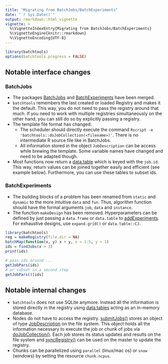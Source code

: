 ```yaml
---
title: "Migrating from BatchJobs/BatchExperiments"
date: "`r Sys.Date()`"
output: rmarkdown::html_vignette
vignette: >
  %\VignetteIndexEntry{Migrating from BatchJobs/BatchExperiments}
  %\VignetteEngine{knitr::rmarkdown}
  %\VignetteEncoding{UTF-8}
---
```

```r
library(batchtools)
options(batchtools.progress = FALSE)
```

## Notable interface changes

### BatchJobs
* The packages [BatchJobs](https://github.com/tudo-r/BatchJobs/) and [BatchExperiments](https://github.com/tudo-r/Batchexperiments) have been merged.
* `batchtools` remembers the last created or loaded Registry and makes it the default.
  This way, you do not need to pass the registry around that much.
  If you need to work with multiple registries simultaneously on the other hand, you can still do so by explicitly passing a registry.
* The template file format has changed:
    - The scheduler should directly execute the command `Rscript -e 'batchtools::doJobCollection(<filename>)'`.
      There is no intermediate R source file like in BatchJobs.
    - All information stored in the object `JobDescription` can be access while brewing the template.
      Some variable names have changed and need to be adapted though.
* Most functions now return a [data.table](https://cran.r-project.org/package=data.table) which is keyed with the `job.id`.
  This way, return values can be joined together easily and efficient (see example below).
  Furthermore, you can use these tables to subset ids.

### BatchExperiments
* The building blocks of a problem has been renamed from `static` and `dynamic` to the more intuitive `data` and `fun`.
  Thus, algorithm function should have the formal arguments `job`, `data` and `instance`.
* The function `makeDesign` has been removed.
  Hyperparameters can be defined by just passing a `data.frame` or `data.table` to [addExperiments](https://mllg.github.io/batchtools/addExperiments.html).
  For exhaustive designs, use `expand.grid()` or `data.table::CJ`.

```r
library(batchtools)
reg = makeRegistry(file.dir = NA)
batchMap(function(x, y) x + y, x = 1:5, y = 1)
ids = findJobs(x > 3)
print(ids)

# pass ids around ...
getJobPars(ids)
# or subset in a second step
getJobPars()[ids]
```


## Notable internal changes

* `batchtools` does not use SQLite anymore.
  Instead all the information is stored directly in the registry using [data.tables](https://cran.r-project.org/package=data.table) acting as an in-memory database.
* Nodes do not have to access the registry. [submitJobs()](https://mllg.github.io/batchtools/submitJobs.html) stores an object of type [JobDescription](https://mllg.github.io/batchtools/JobDescription.html) on the file system.
  This object holds all the information necessary to execute the job or chunk of jobs via [doJobCollection()](https://mllg.github.io/batchtools/doJobCollection.html).
  Each job stores its status updates and results on the file system and [syncRegistry()](https://mllg.github.io/batchtools/syncRegistry.html) can be used on the master to update the registry.
* Chunks can be parallelized using `parallel` (linux/mac os) or `snow` (windows) by setting the resource `chunk.ncpus`.
